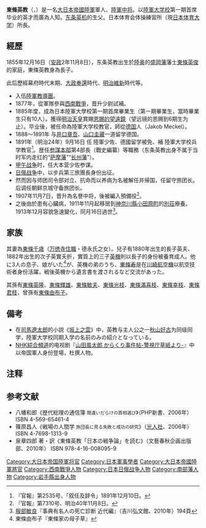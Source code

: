 {{Infobox military person
| name       = 東條英教
| image       = Tojo Hidenori.jpg
| 画像サイズ = 
| 画像説明   = 
| 渾名       = 
| born  = 1855年12月16日（[[安政|安政]]2年[[十一月初八|11月8日]]）
| died   = {{Death date and age|1913|12|16|1855|12|16}}
| placeofbirth     = 日本[[陸奥国|陸奥国]][[盛岡藩|盛岡藩]]
| death_place     = {{EOJ}}[[神奈川縣|神奈川縣]][[足柄下郡|足柄下郡]]小田原町
| branch   =  
| rank   = 陸軍[[中将|中将]]
| 廟         = 
}}

'''東條英教'''（{{jpn|j=東條 英教|hg=とうじょう ひでのり|rm=Tōjō Hidenori}}，{{bd|1855年|12月16日|1913年|12月16日|}}）是一名[[大日本帝國陸軍|大日本帝國陸軍]]軍人、[[陸軍中将|陸軍中将]]。以[[陸軍大学校|陸軍大学校]]第一期首席毕业的英才而廣為人知。[[东条英机|东条英机]]的生父。日本体育会体操練習所（現[[日本体育大学|日本体育大学]]）所長。

== 經歷 ==
1855年12月16日（[[安政|安政]]2年11月8日），东条英教出生於[[陸奥|陸奥]]的[[盛岡藩|盛岡藩]]藩士[[東條英俊|東條英俊]]的家庭，東條英教身為長子。

此后歷經幕府時代末期、[[大政奉還|大政奉還]]時代、[[明治維新|明治維新]]時代等。

* 入伍[[陸軍教導團|陸軍教導團]]。
* 1877年，從軍隊參與[[西南戰爭|西南戰爭]]，晋升少尉試補。
* 1885年度，成為日本陸軍大學校第一期首席畢業生（第一期畢業生，當時畢業生只有10人）。獲得[[明治天皇|明治天皇]]賞賜[[恩賜的望遠鏡|恩賜的望遠鏡]]（望远镜的恩赐到6期生为止）。毕业後，被任命為陸軍大学校教官，師從[[德国|德国]]人{{link-en|雅各布·梅克尔|Jakob Meckel}}（Jakob Meckel）。
* 1888～1891年 与[[井口章吾|井口章吾]]、[[山口圭藏|山口圭藏]]一道留学德国。
* 1891年（明治24年）9月16日 任 陸軍少佐、德國留学被免、補 陸軍大学校兵学教官<ref>『官報』第2535号、「叙任及辞令」1891年12月10日。</ref>。歴任[[参谋本部_(大日本帝国)|参謀本部]]第4部長（戰史編纂）等職務（东条英教出身不属于当时军内走红的“[[萨摩藩|萨摩藩]]”“[[长州藩|长州藩]]”）。
* [[甲午战争|甲午战争]]时，任大本营少佐参谋。
* [[日俄战争|日俄战争]]中，以步兵第三旅團長身份出征。
* 然而因与师团司令部对立、抗命而以养病为名被解任并帰国，任留守旅团长。后调任朝鲜京城守备旅团长。
* 1907年11月7日，晋升為名譽中将，後被編入預備役<ref>『官報』第7310号、明治40年11月8日。</ref>。
*之後由於患有心臟病，1911年11月起移居到[[神奈川縣|神奈川縣]][[小田原町|小田原町]]的[[別荘|別荘]]療養。1913年12月容貌急速變化，同月16日過世<ref>[[服部敏良|服部敏良]]『事典有名人の死亡診断 近代編』（吉川弘文館、2010年）194頁</ref>。

== 家族 ==
其妻為[[東條千歳|東條千歳]]（[[万徳寺|万徳寺]][[住職|住職]]・德永氏之女）。兒子有1880年出生的長子英夫、1882年出生的次子英實夭折，實質上的三子[[東條英機|英機]]則以長子的身份被養育成人。他に3人の息子、娘がいた<ref>東條由布子『東條家の母子草』</ref>が、英機の弟のうち、[[東條寿|東條寿]]是在[[川崎航空機|川崎航空機]]以航空技術者身份活躍，戦後英機から遺言書を渡されるなど交流があった。

其孫有[[東條英隆|東條英隆]]、[[東條輝雄|東條輝雄]]、[[東條敏夫|東條敏夫]]、[[東條光枝|東條光枝]]、[[東條滿喜枝|東條滿喜枝]]、[[東條幸枝|東條幸枝]]、[[東條君枝|東條君枝]]，曾孫有[[東條由布子|東條由布子]]。

== 備考 ==
* 在[[司馬遼太郎|司馬遼太郎]]的小説《[[坂上之雲|坂上之雲]]》中，英教与主人公之一[[秋山好古|秋山好古]]为同级同学，陸軍大学校同期入学の名前のみの紹介となっている。
* [[NHK綜合頻道|NHK綜合頻道]]的电视剧『[[山田風太郎_からくり事件帖-警視庁草紙より-|山田風太郎 からくり事件帖-警視庁草紙より-]]』中以帝国軍人身份登場，杜撰人物。

== 注释 ==
{{reflist|2}}
 
== 参考文献 ==
{{refbegin}}
* 八幡和郎《歴代総理の通信簿 <small>間違いだらけの首相選び</small>》（PHP新書、2006年） ISBN 4-569-65461-4
* 篠原昌人《戦場の人間学 <small>旅団長に見る失敗と成功の研究</small>》（[[潮書房|光人社]]、2006年） ISBN 4-7698-1313-9
* 泉章四郎 著・訳《東條英教「日本の戦争論」を読む》（文藝春秋企画出版部、2010年） ISBN 978-4-16-008095-9
{{refend}}

{{Normdaten}}
{{DEFAULTSORT:Tojo Hidenori}}
[[Category:大日本帝国陸軍将官|Category:大日本帝国陸軍将官]]
[[Category:日本軍事學者|Category:日本軍事學者]]
[[Category:大日本帝國陸軍將官|Category:大日本帝國陸軍將官]]
[[Category:西南戰爭人物|Category:西南戰爭人物]]
[[Category:日本日俄战争人物|Category:日本日俄战争人物]]
[[Category:南部藩人物|Category:南部藩人物]]
[[Category:岩手縣出身人物|Category:岩手縣出身人物]]